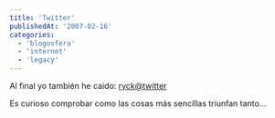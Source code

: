 ```yaml
---
title: 'Twitter'
publishedAt: '2007-02-16'
categories:
  - 'blogosfera'
  - 'internet'
  - 'legacy'
---
```


Al final yo también he caido: [ryck@twitter](http://twitter.com/Ryck)

Es curioso comprobar como las cosas más sencillas triunfan tanto...
